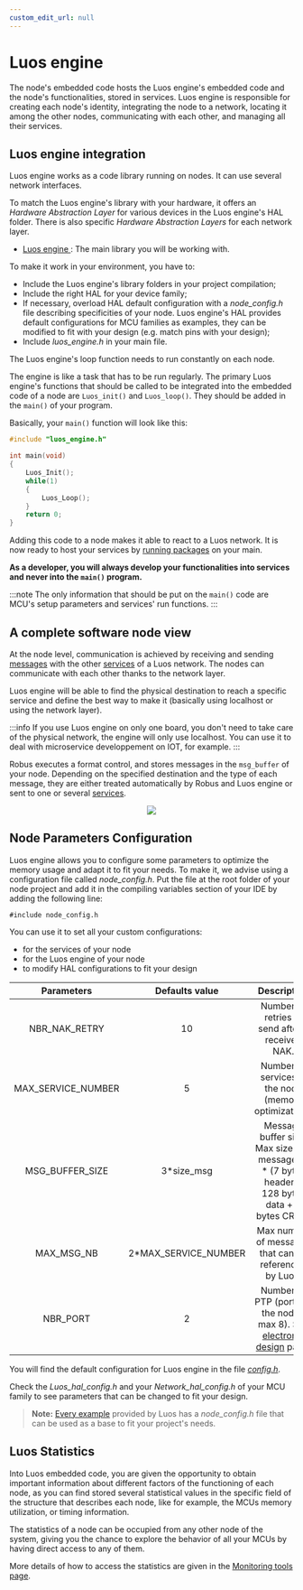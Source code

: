 ```yaml
---
custom_edit_url: null
---
```



# Luos engine

The node's embedded code hosts the Luos engine's embedded code and the node's functionalities, stored in services. Luos engine is responsible for creating each node's identity, integrating the node to a network, locating it among the other nodes, communicating with each other, and managing all their services.

## Luos engine integration

Luos engine works as a code library running on nodes. It can use several network interfaces.

To match the Luos engine's library with your hardware, it offers an _Hardware Abstraction Layer_ for various devices in the <Tooltip def={customFields.luoshal_def}>Luos engine's HAL folder</Tooltip>.
There is also specific _Hardware Abstraction Layers_ for each network layer.

- <a href="https://github.com/Luos-io/luos_engine" target="_blank" rel="external nofollow">
    Luos engine
    <IconExternalLink width="10"></IconExternalLink>
  </a>
  : The main library you will be working with.

To make it work in your environment, you have to:

- Include the Luos engine's library folders in your project compilation;
- Include the right HAL for your device family;
- If necessary, overload HAL default configuration with a _node_config.h_ file describing specificities of your node. Luos engine's HAL provides default configurations for MCU families as examples, they can be modified to fit with your design (e.g. match pins with your design);
- Include _luos_engine.h_ in your main file.

The Luos engine's loop function needs to run constantly on each node.

The engine is like a task that has to be run regularly. The primary Luos engine's functions that should be called to be integrated into the embedded code of a node are `Luos_init()` and `Luos_loop()`. They should be added in the `main()` of your program.

Basically, your `main()` function will look like this:

```c
#include "luos_engine.h"

int main(void)
{
    Luos_Init();
    while(1)
    {
        Luos_Loop();
    }
    return 0;
}
```

Adding this code to a <Tooltip def={customFields.node_def}>node</Tooltip> makes it able to react to a Luos network. It is now ready to host your services by [running packages](../package) on your main.

**As a developer, you will always develop your functionalities into services and never into the `main()` program.**

:::note
The only information that should be put on the `main()` code are MCU's setup parameters and services' run functions.
:::

## A complete software node view

At the node level, communication is achieved by receiving and sending [messages](../message) with the other [services](../services) of a Luos network. The nodes can communicate with each other thanks to the network layer.

Luos engine will be able to find the physical destination to reach a specific service and define the best way to make it (basically using localhost or using the network layer).

:::info
If you use Luos engine on only one board, you don't need to take care of the physical network, the engine will only use localhost. You can use it to deal with microservice developpement on IOT, for example.
:::

Robus executes a format control, and stores messages in the `msg_buffer` of your node. Depending on the specified destination and the type of each message, they are either treated automatically by Robus and Luos engine or sent to one or several [services](../services).

<div align="center">
  <Image src="/img/NodeFlow.svg" darkSrc="/img/NodeFlow-dark.svg" />
</div>

## Node Parameters Configuration

Luos engine allows you to configure some parameters to optimize the memory usage and adapt it to fit your needs. To make it, we advise using a configuration file called _node_config.h_. Put the file at the root folder of your node project and add it in the compiling variables section of your IDE by adding the following line:

`#include node_config.h`

You can use it to set all your custom configurations:

- for the services of your node
- for the Luos engine of your node
- to modify HAL configurations to fit your design

|     Parameters     |    Defaults value     |                                                    Description                                                     |
| :----------------: | :-------------------: | :----------------------------------------------------------------------------------------------------------------: |
|   NBR_NAK_RETRY    |          10           |                                  Number of retries to send after a received NAK.                                   |
| MAX_SERVICE_NUMBER |           5           |                               Number of services in the node (memory optimization).                                |
|  MSG_BUFFER_SIZE   |      3\*size_msg      |         Message buffer size. Max size of a message (3 \* (7 bytes header + 128 bytes data + 2 bytes CRC)).         |
|     MAX_MSG_NB     | 2\*MAX_SERVICE_NUMBER |                               Max number of messages that can be referenced by Luos.                               |
|      NBR_PORT      |           2           | Number of PTP (port) on the node ( max 8). See [electronic design](../../hardware-consideration/electronics) page. |

You will find the default configuration for Luos engine in the file <a href="https://github.com/Luos-io/luos_engine/blob/main/network/robus/inc/config.h" target="_blank" rel="external nofollow">_config.h<IconExternalLink width="10"></IconExternalLink>_</a>.

Check the _Luos_hal_config.h_ and your _Network_hal_config.h_ of your MCU family to see parameters that can be changed to fit your design.

> **Note:** [Every example](https://github.com/Luos-io/luos_engine/tree/main/examples) provided by Luos has a _node_config.h_ file that can be used as a base to fit your project's needs.

## Luos Statistics

Into Luos embedded code, you are given the opportunity to obtain important information about different factors of the functioning of each node, as you can find stored several statistical values in the specific field of the structure that describes each node, like for example, the MCUs memory utilization, or timing information.

The statistics of a node can be occupied from any other node of the system, giving you the chance to explore the behavior of all your MCUs by having direct access to any of them.

More details of how to access the statistics are given in the [Monitoring tools page](../../tools/monitoring).
